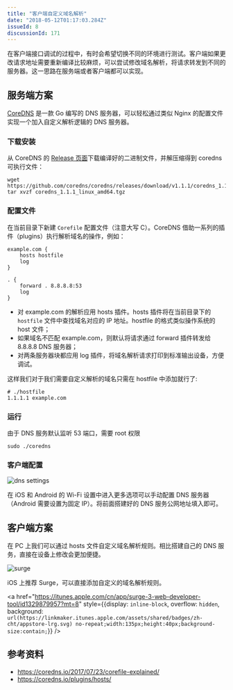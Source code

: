 ```yaml
---
title: "客户端自定义域名解析"
date: "2018-05-12T01:17:03.284Z"
issueId: 8
discussionId: 171
---
```


在客户端接口调试的过程中，有时会希望切换不同的环境进行测试。客户端如果更改请求地址需要重新编译比较麻烦，可以尝试修改域名解析，将请求转发到不同的服务器。这一思路在服务端或者客户端都可以实现。

## 服务端方案

[CoreDNS](https://github.com/coredns/coredns) 是一款 Go 编写的 DNS 服务器，可以轻松通过类似 Nginx 的配置文件实现一个加入自定义解析逻辑的 DNS 服务器。

### 下载安装

从 CoreDNS 的 [Release 页面](https://github.com/coredns/coredns/releases)下载编译好的二进制文件，并解压缩得到 coredns 可执行文件：

```shell
wget https://github.com/coredns/coredns/releases/download/v1.1.1/coredns_1.1.1_linux_amd64.tgz
tar xvzf coredns_1.1.1_linux_amd64.tgz
```

### 配置文件

在当前目录下新建 `Corefile` 配置文件（注意大写 C）。CoreDNS 借助一系列的插件（plugins）执行解析域名的操作，例如：

```
example.com {
    hosts hostfile
    log
}

. {
    forward . 8.8.8.8:53
    log
}
```

* 对 example.com 的解析应用 hosts 插件。hosts 插件将在当前目录下的`hostfile` 文件中查找域名对应的 IP 地址。hostfile 的格式类似操作系统的 host 文件；
* 如果域名不匹配 example.com，则默认将请求通过 forward 插件转发给 8.8.8.8 DNS 服务器；
* 对两条服务器块都应用 log 插件，将域名解析请求打印到标准输出设备，方便调试。

这样我们对于我们需要自定义解析的域名只需在 hostfile 中添加就行了:

```
# ./hostfile
1.1.1.1 example.com
```

### 运行

由于 DNS 服务默认监听 53 端口，需要 root 权限

```shell
sudo ./coredns
```

### 客户端配置

![dns settings](./ios-android-network-setting.jpg)

在 iOS 和 Android 的 Wi-Fi 设置中进入更多选项可以手动配置 DNS 服务器（Android 需要设置为固定 IP）。将前面搭建好的 DNS 服务公网地址填入即可。

## 客户端方案

在 PC 上我们可以通过 hosts 文件自定义域名解析规则。相比搭建自己的 DNS 服务，直接在设备上修改会更加便捷。

![surge](./ios-surge.png)

iOS 上推荐 Surge，可以直接添加自定义的域名解析规则。

<a
  href="https://itunes.apple.com/cn/app/surge-3-web-developer-tool/id1329879957?mt=8"
  style={{display: `inline-block`, overflow: `hidden`, background: `url(https://linkmaker.itunes.apple.com/assets/shared/badges/zh-cht/appstore-lrg.svg) no-repeat;width:135px;height:40px;background-size:contain;`}} />

## 参考资料

- https://coredns.io/2017/07/23/corefile-explained/
- https://coredns.io/plugins/hosts/

